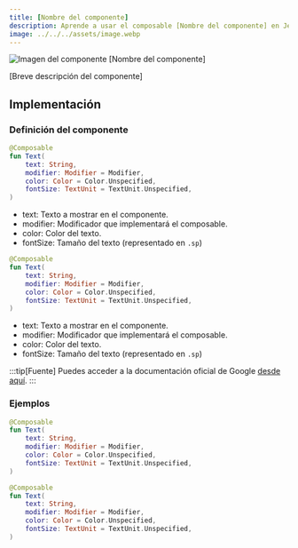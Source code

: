 ```yaml
---
title: [Nombre del componente]
description: Aprende a usar el composable [Nombre del componente] en Jetpack Compose.
image: ../../../assets/image.webp
---
```



[comment]: <> (La ruta siempre será assets/nombeComponente/componente-header.webp)

![Imagen del componente [Nombre del componente]](../../../assets/badgedbox/badgedbox-header.webp)

[Breve descripción del componente]

## Implementación

### Definición del componente

[comment]: <> (Añade un ``TabItem`` por cada tipo de implementación que tenga)

<Tabs>
<TabItem label="Material">

```kotlin
@Composable
fun Text(
    text: String,
    modifier: Modifier = Modifier,
    color: Color = Color.Unspecified,
    fontSize: TextUnit = TextUnit.Unspecified,
)
```

- text: Texto a mostrar en el componente.
- modifier: Modificador que implementará el composable.
- color: Color del texto.
- fontSize: Tamaño del texto (representado en `.sp`)

</TabItem>
<TabItem label="Material 3">

```kotlin
@Composable
fun Text(
    text: String,
    modifier: Modifier = Modifier,
    color: Color = Color.Unspecified,
    fontSize: TextUnit = TextUnit.Unspecified,
)
```

- text: Texto a mostrar en el componente.
- modifier: Modificador que implementará el composable.
- color: Color del texto.
- fontSize: Tamaño del texto (representado en `.sp`)

</TabItem>
</Tabs>

[comment]: <> (No modifiques el tip)

:::tip[Fuente]
Puedes acceder a la documentación oficial de Google
[desde aquí](https://developer.android.com/reference/kotlin/androidx/compose/runtime/package-summary).
:::

### Ejemplos

<Tabs>
<TabItem label="Material">

```kotlin
@Composable
fun Text(
    text: String,
    modifier: Modifier = Modifier,
    color: Color = Color.Unspecified,
    fontSize: TextUnit = TextUnit.Unspecified,
)
```

</TabItem>
<TabItem label="Material 3">

```kotlin
@Composable
fun Text(
    text: String,
    modifier: Modifier = Modifier,
    color: Color = Color.Unspecified,
    fontSize: TextUnit = TextUnit.Unspecified,
)
```

</TabItem>
</Tabs>